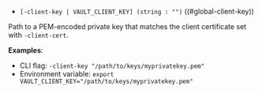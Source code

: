 - `[-client-key | VAULT_CLIENT_KEY] (string : "")` ((#global-client-key))

Path to a PEM-encoded private key that matches the client certificate set with
`-client-cert`.

**Examples**:

- CLI flag: `-client-key "/path/to/keys/myprivatekey.pem"`
- Environment variable: `export VAULT_CLIENT_KEY="/path/to/keys/myprivatekey.pem"`

